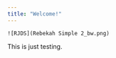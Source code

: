 ```yaml
---
title: "Welcome!"
---
```


```         
![RJDS](Rebekah Simple 2_bw.png)
```

This is just testing.
